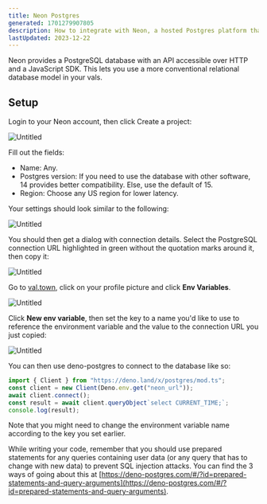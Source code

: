 ```yaml
---
title: Neon Postgres
generated: 1701279907805
description: How to integrate with Neon, a hosted Postgres platform that does horizontal scaling and includes an SQL-over-HTTP API.
lastUpdated: 2023-12-22
---
```



Neon provides a PostgreSQL database with an API accessible over HTTP
and a JavaScript SDK. This lets you use a more
conventional relational database model in your vals.

## Setup

Login to your Neon account, then click Create a project:

![Untitled](./neon-postgres/untitled.png)

Fill out the fields:

- Name: Any.
- Postgres version: If you need to use the database with other software, 14 provides better compatibility. Else, use the default of 15.
- Region: Choose any US region for lower latency.

Your settings should look similar to the following:

![Untitled](./neon-postgres/untitled-1.png)

You should then get a dialog with connection details. Select the PostgreSQL connection URL highlighted in green without the quotation marks around it, then copy it:

![Untitled](./neon-postgres/untitled-2.png)

Go to [val.town](https://val.town), click on your profile picture and click **Env Variables**.

![Untitled](./neon-postgres/env-variables-menu.png)

Click **New env variable**, then set the key to a name you'd like to use to reference the environment variable and the value to the connection URL you just copied:

![Untitled](./neon-postgres/env-variables-new.png)

You can then use deno-postgres to connect to the database like so:

```ts title="Example" val
import { Client } from "https://deno.land/x/postgres/mod.ts";
const client = new Client(Deno.env.get("neon_url"));
await client.connect();
const result = await client.queryObject`select CURRENT_TIME;`;
console.log(result);
```

Note that you might need to change the environment variable name according to the key you set earlier.

While writing your code, remember that you should use prepared statements for any queries containing user data (or any query that has to change with new data) to prevent SQL injection attacks. You can find the 3 ways of going about this at [https://deno-postgres.com/#/?id=prepared-statements-and-query-arguments](https://deno-postgres.com/#/?id=prepared-statements-and-query-arguments).
